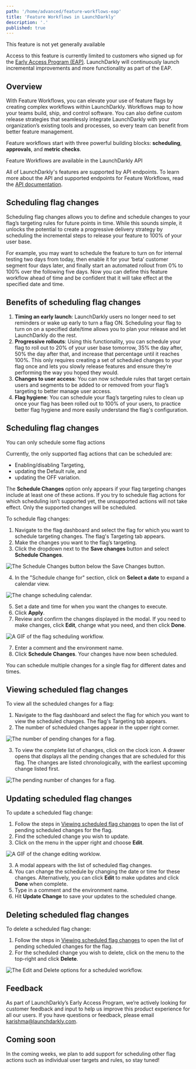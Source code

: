 ```yaml
---
path: '/home/advanced/feature-workflows-eap'
title: 'Feature Workflows in LaunchDarkly'
description: '.'
published: true
---
```


<Callout intent="info">
<CalloutTitle>This feature is not yet generally available</CalloutTitle>
<CalloutDescription>

Access to this feature is currently limited to customers who signed up for the [Early Access Program (EAP)](https://docs.google.com/forms/d/e/1FAIpQLScJ5qCC_RZTW9pPSXVZk9HaKzpltNAeoQb2t6gh7dLicwQWQQ/viewform). LaunchDarkly will continuously launch incremental improvements and more functionality as part of the EAP.

</CalloutDescription>
</Callout>

## Overview

With Feature Workflows, you can elevate your use of feature flags by creating complex workflows within LaunchDarkly. Workflows map to how your teams build, ship, and control software. You can also define custom release strategies that seamlessly integrate LaunchDarkly with your organization’s existing tools and processes, so every team can benefit from better feature management.

Feature workflows start with three powerful building blocks: **scheduling**, **approvals**, and **metric checks**. 

<Callout intent="info">
<CalloutTitle>Feature Workflows are available in the LaunchDarkly API</CalloutTitle>
<CalloutDescription>

All of LaunchDarkly's features are supported by API endpoints. To learn more about the API and supported endpoints for Feature Workflows, read the [API documentation](https://apidocs.launchdarkly.com/reference?showHidden=7f3f4#scheduled-changes-overview).

</CalloutDescription>
</Callout>

## Scheduling flag changes

Scheduling flag changes allows you to define and schedule changes to your flag’s targeting rules for future points in time. While this sounds simple, it unlocks the potential to create a progressive delivery strategy by scheduling the incremental steps to release your feature to 100% of your user base.

For example, you may want to schedule the feature to turn on for internal testing two days from today, then enable it for your ‘beta’ customer segment four days later, and finally start an automated rollout from 0% to 100% over the following five days. Now you can define this feature workflow ahead of time and be confident that it will take effect at the specified date and time.


## Benefits of scheduling flag changes

1. **Timing an early launch**: LaunchDarkly users no longer need to set reminders or wake up early to turn a flag ON. Scheduling your flag to turn on on a specified date/time allows you to plan your release and let LaunchDarkly do the rest.
2. **Progressive rollouts**: Using this functionality, you can schedule your flag to roll out to 20% of your user base tomorrow, 35% the day after, 50% the day after that, and increase that percentage until it reaches 100%. This only requires creating a set of scheduled changes to your flag once and lets you slowly release features and ensure they’re performing the way you hoped they would.
3. **Changes to user access**: You can now schedule rules that target certain users and segments to be added to or removed from your flag’s targeting to better manage user access.
4. **Flag hygiene**: You can schedule your flag’s targeting rules to clean up once your flag has been rolled out to 100% of your users, to practice better flag hygiene and more easily understand the flag's configuration. 

## Scheduling flag changes

<Callout intent="alert">
<CalloutTitle>You can only schedule some flag actions</CalloutTitle>
<CalloutDescription>

Currently, the only supported flag actions that can be scheduled are:  

* Enabling/disabling Targeting, 
* updating the Default rule, and 
* updating the OFF variation. 

The **Schedule Changes** option only appears if your flag targeting changes include at least one of these actions. If you try to schedule flag actions for which scheduling isn’t supported yet, the unsupported actions will not take effect. Only the supported changes will be scheduled. 

</CalloutDescription>
</Callout>

To schedule flag changes:

1. Navigate to the flag dashboard and select the flag for which you want to schedule targeting changes. The flag's Targeting tab appears.
2. Make the changes you want to the flag’s targeting.
3. Click the dropdown next to the **Save changes** button and select **Schedule Changes**.

![The Schedule Changes button below the Save Changes button.](../../images/workflows-schedule-changes.png)

4. In the "Schedule change for" section, click on **Select a date** to expand a calendar view.

![The change scheduling calendar.](../../images/workflows-calendar.png)

5. Set a date and time for when you want the changes to execute. 
6. Click **Apply**.
7. Review and confirm the changes displayed in the modal. If you need to make changes, click **Edit**, change what you need, and then click **Done**.

![A GIF of the flag scheduling workflow.](../../images/workflows-change-create.gif)

7. Enter a comment and the environment name.
8. Click **Schedule Changes**. Your changes have now been scheduled. 

You can schedule multiple changes for a single flag for different dates and times.

## Viewing scheduled flag changes

To view all the scheduled changes for a flag:

1. Navigate to the flag dashboard and select the flag for which you want to view the scheduled changes. The flag's Targeting tab appears.
2. The number of scheduled changes appear in the upper right corner.

![The number of pending changes for a flag.](../../images/workflows-pending-changes-callout.png)

3. To view the complete list of changes, click on the clock icon. A drawer opens that displays all the pending changes that are scheduled for this flag. The changes are listed chronologically, with the earliest upcoming change listed first.

![The pending number of changes for a flag.](../../images/workflows-pending-changes.png)

## Updating scheduled flag changes

To update a scheduled flag change:

1. Follow the steps in [Viewing scheduled flag changes](#viewing-scheduled-flag-changes) to open the list of pending scheduled changes for the flag.
2. Find the scheduled change you wish to update. 
3. Click on the menu in the upper right and choose **Edit**.

![A GIF of the change editing worklow.](../../images/workflows-edit-changes.gif)

3. A modal appears with the list of scheduled flag changes. 
4. You can change the schedule by changing the date or time for these changes. Alternatively, you can click **Edit** to make updates and click **Done** when complete.
5. Type in a comment and the environment name.
6. Hit **Update Change** to save your updates to the scheduled change.

## Deleting scheduled flag changes

To delete a scheduled flag change:

1. Follow the steps in [Viewing scheduled flag changes](#viewing-scheduled-flag-changes) to open the list of pending scheduled changes for the flag.
2. For the scheduled change you wish to delete, click on the menu to the top-right and click **Delete**.

![The Edit and Delete options for a scheduled workflow.](../../images/workflows-delete-change.png)

## Feedback

As part of LaunchDarkly’s Early Access Program, we’re actively looking for customer feedback and input to help us improve this product experience for all our users. If you have questions or feedback, please email karishma@launchdarkly.com. 

## Coming soon

In the coming weeks, we plan to add support for scheduling other flag actions such as individual user targets and rules, so stay tuned!